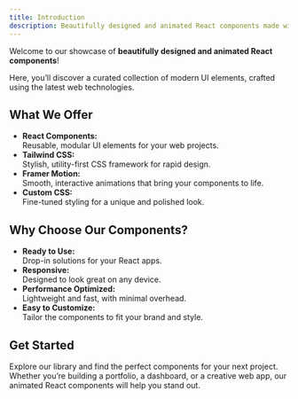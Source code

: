 ```yaml
---
title: Introduction
description: Beautifully designed and animated React components made with Tailwind CSS, Framer Motion and CSS.
---
```


Welcome to our showcase of **beautifully designed and animated React components**!

Here, you’ll discover a curated collection of modern UI elements, crafted using the latest web technologies.

## What We Offer

- **React Components:**  
  Reusable, modular UI elements for your web projects.
- **Tailwind CSS:**  
  Stylish, utility-first CSS framework for rapid design.
- **Framer Motion:**  
  Smooth, interactive animations that bring your components to life.
- **Custom CSS:**  
  Fine-tuned styling for a unique and polished look.

## Why Choose Our Components?

- **Ready to Use:**  
  Drop-in solutions for your React apps.
- **Responsive:**  
  Designed to look great on any device.
- **Performance Optimized:**  
  Lightweight and fast, with minimal overhead.
- **Easy to Customize:**  
  Tailor the components to fit your brand and style.

## Get Started

Explore our library and find the perfect components for your next project.  
Whether you’re building a portfolio, a dashboard, or a creative web app, our animated React components will help you stand out.
